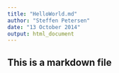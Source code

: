 ```yaml
---
title: "HelloWorld.md"
author: "Steffen Petersen"
date: "13 October 2014"
output: html_document
---
```

## This is a markdown file
